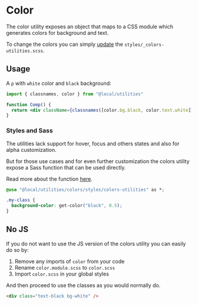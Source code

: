
<Meta title="utilities/color" />

# Color

The color utility exposes an object that maps to a CSS module which generates colors for background and text.

To change the colors you can simply [update](/docs/utilities-colors-styles-colors-utilities--overview) the `styles/_colors-utilities.scss`.

## Usage

A `p` with `white` color and `black` background:

```jsx
import { classnames, color } from "@local/utilities"

function Comp() {
  return <div className={classnames([color.bg.black, color.text.white])} />
}
```

### Styles and Sass

The utilities lack support for hover, focus and others states and also for alpha customization.

But for those use cases and for even further customization the colors utility expose a Sass function that can be used directly.

Read more about the function [here](/docs/utilities-colors-styles-colors-utilities--overview).

```css
@use "@local/utilities/colors/styles/colors-utilities" as *;

.my-class {
  background-color: get-color("black", 0.5);
}
```

## No JS

If you do not want to use the JS version of the colors utility you can easily do so by:

1. Remove any imports of `color` from your code
2. Rename `color.module.scss` to `color.scss`
3. Import `color.scss` in your global styles

And then proceed to use the classes as you would normally do.

```html
<div class="text-black bg-white" />
```
